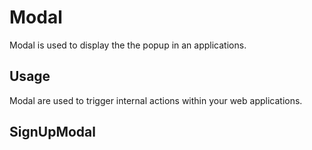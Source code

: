 
<Meta title="Design System|Modal" component={SignUpModal} />

# Modal

Modal is used to display the the popup in an applications.

## Usage

Modal are used to trigger internal actions within your web applications.

## SignUpModal

<Preview withToolbar>
  <Story name="signUp">
    <SignUpModal 
      setShowModal={action('toggle modal state')}
      showModal={boolean("Toggle Modal", true)}
    />
  </Story>
</Preview>